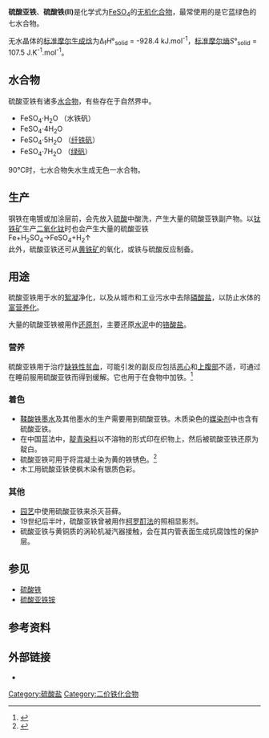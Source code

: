 {{Refimprove|time=2022-01-19T14:12:55+00:00}}
{{Chembox
|   Name = 硫酸亚铁
|   ImageFile = Iron(II)-sulfate-heptahydrate-sample.jpg
|   OtherNames = 硫酸铁(II)，绿矾
| Section1 = {{Chembox Identifiers
| CASNo = 7720-78-7
| CASNo_Ref = {{cascite|correct|CAS}}
| CASNo1 = 17375-41-6
| CASNo1_Ref = {{cascite|changed|CAS}}
| CASNo2 = 7782-63-0
| CASNo2_Ref = {{cascite|changed|CAS}}
|  index_label  =  anhydrous
|  index1_label  =  monohydrate
|  index2_label  =  dihydrate
|  index3_label  =  heptahydrate
|  testQID  =  Q288266
|  QID1  =  Q27276789
|  ChemSpiderID  =  22804
|  ChemSpiderID_Ref  = {{chemspidercite|correct|chemspider}}|  ChemSpiderID1  =  56459
|  ChemSpiderID1_Ref  = {{chemspidercite|changed|chemspider}}|  ChemSpiderID3  =  22804
|  ChemSpiderID3_Ref  = {{chemspidercite|changed|chemspider}}|  UNII  =  2IDP3X9OUD
|  UNII_Ref  = {{fdacite|changed|FDA}}|  UNII1  =  RIB00980VW
|  UNII1_Ref  = {{fdacite|changed|FDA}}|  UNII2  =  G0Z5449449
|  UNII2_Ref  = {{fdacite|changed|FDA}}|  UNII3  =  39R4TAN1VT
|  UNII3_Ref  = {{fdacite|changed|FDA}}|  PubChem  =  24393
|  PubChem1  =  62712
|  PubChem3  =  62662
|  ChEBI  =  75832
|  ChEBI_Ref  = {{ebicite|changed|EBI}}|  ChEMBL  =  1200830
|  ChEMBL_Ref  = {{ebicite|changed|EBI}}|  RTECS  =  NO8500000 (anhydrous)<br> NO8510000 (heptahydrate)
|  EC_number  =  231-753-5
|  UNNumber  =  3077
|  SMILES  =  [O-]S(=O)(=O)[O-].[Fe+2]
|  InChI  =  1/Fe.H2O4S/c;1-5(2,3)4/h;(H2,1,2,3,4)/q+2;/p-2
|  InChIKey  =  BAUYGSIQEAFULO-NUQVWONBAS
|  StdInChI_Ref  = {{stdinchicite|correct|chemspider}}|  StdInChI  =  1S/Fe.H2O4S/c;1-5(2,3)4/h;(H2,1,2,3,4)/q+2;/p-2
|  StdInChIKey_Ref  = {{stdinchicite|correct|chemspider}}|  StdInChIKey  =  BAUYGSIQEAFULO-UHFFFAOYSA-L
}}
| Section2 = {{Chembox Properties
|   Formula = FeSO<sub>4</sub>·H<sub>2</sub>O; FeSO<sub>4</sub>·4H<sub>2</sub>O; FeSO<sub>4</sub>·5H<sub>2</sub>O; FeSO<sub>4</sub>·7H<sub>2</sub>O
|   MolarMass = (无水)151.908 g/mol<br>(一水)169.923 g/mol<br>(四水)224.120 g/mol<br>(五水)242.135 g/mol<br>(七水)278.05 
|   Appearance = 蓝绿色或白色晶体
|   Solvent = 其他溶剂
|   SolubleOther = 可溶
|   MeltingPt = 64°C
|   BoilingPt = 90°C 生成FeSO<sub>4</sub>·H<sub>2</sub>O
|   Density = 1.898 g/cm³
  }}
}}
'''硫酸亚铁'''、'''硫酸铁(II)'''是化学式为[[铁|Fe]][[硫|S]][[氧|O]]<sub>4</sub>的[[无机化合物|无机化合物]]，最常使用的是它蓝绿色的七水合物。
 
无水晶体的[[标准摩尔生成焓|标准摩尔生成焓]]为Δ<sub>f</sub>''H''°<sub>solid</sub> = -928.4 kJ.mol<sup>-1</sup>，[[标准摩尔熵|标准摩尔熵]]''S''°<sub>solid</sub> = 107.5 J.K<sup>-1</sup>.mol<sup>-1</sup>。

==水合物==
硫酸亚铁有诸多[[水合物|水合物]]，有些存在于自然界中。
* FeSO<sub>4</sub>·H<sub>2</sub>O （水铁矾）
* FeSO<sub>4</sub>·4H<sub>2</sub>O
* FeSO<sub>4</sub>·5H<sub>2</sub>O （[[纤铁矾|纤铁矾]]）
* FeSO<sub>4</sub>·7H<sub>2</sub>O （[[绿矾|绿矾]]）
90°C时，七水合物失水生成无色一水合物。

==生产==
钢铁在电镀或加涂层前，会先放入[[硫酸|硫酸]]中酸洗，产生大量的硫酸亚铁副产物。以[[钛铁矿|钛铁矿]]生产[[二氧化钛|二氧化钛]]时也会产生大量的硫酸亚铁<br>Fe+H<sub>2</sub>SO<sub>4</sub>→FeSO<sub>4</sub>+H<sub>2</sub>↑<br>
此外，硫酸亚铁还可从[[黄铁矿|黄铁矿]]的氧化，或铁与硫酸反应制备。

==用途==
硫酸亚铁用于水的[[絮凝|絮凝]]净化，以及从城市和工业污水中去除[[磷酸盐|磷酸盐]]，以防止水体的[[富营养化|富营养化]]。

大量的硫酸亚铁被用作[[还原剂|还原剂]]，主要还原[[水泥|水泥]]中的[[铬酸盐|铬酸盐]]。

===营养===
硫酸亚铁用于治疗[[缺铁性贫血|缺铁性贫血]]，可能引发的副反应包括[[恶心|恶心]]和[[上腹部|上腹部]]不适，可通过在睡前服用硫酸亚铁而得到缓解。它也用于在食物中加铁。<ref>{{cite web | url=http://smartspot.com/about/snacks/chips-crisps-pretzels/bakedcheetos | title=Baked! Cheetos | publisher=PepsiCo. Smart Spot | date=December 6, 2006 | access-date=2008-05-11 | archive-url=https://web.archive.org/web/20080131132940/http://smartspot.com/about/snacks/chips-crisps-pretzels/bakedcheetos | archive-date=2008-01-31 | dead-url=yes }}</ref>

===着色===
*[[鞣酸铁|鞣酸铁]][[墨水|墨水]]及其他墨水的生产需要用到硫酸亚铁。木质染色的[[媒染剂|媒染剂]]中也含有硫酸亚铁。
*在中国蓝法中，[[靛青染料|靛青染料]]以不溶物的形式印在织物上，然后被硫酸亚铁还原为靛白。
*硫酸亚铁可用于将混凝土染为黄的铁锈色。<ref name="concrete1">{{Cite web |url=http://www.stainedfloor.com/Iron_Recipes.html |title=How To Stain Concrete with Iron Sulfate |accessdate=2008-05-11 |archive-date=2008-05-09 |archive-url=https://web.archive.org/web/20080509070927/http://www.stainedfloor.com/Iron_Recipes.html |dead-url=no }}</ref>
*木工用硫酸亚铁使枫木染有银质色彩。

===其他===
*[[园艺|园艺]]中使用硫酸亚铁来杀灭苔藓。
*19世纪后半叶，硫酸亚铁曾被用作[[柯罗酊法|柯罗酊法]]的照相显影剂。
*硫酸亚铁与黄铜质的涡轮机凝汽器接触，会在其内管表面生成抗腐蚀性的保护层。

==参见==
*[[硫酸铁|硫酸铁]]
*[[硫酸亚铁铵|硫酸亚铁铵]]

==参考资料==
{{reflist}}

==外部链接==
<div class="references-small">
*{{cite web | url=http://www.chemicalland21.com/industrialchem/inorganic/FERROUS%20SULFATE%20HEPTAHYDRATE.htm | title=产物信息 | publisher=Chemical Land21 | date=January 10, 2007 | accessdate=2008-05-11 | archive-date=2008-02-16 | archive-url=https://web.archive.org/web/20080216215548/http://www.chemicalland21.com/industrialchem/inorganic/FERROUS%20SULFATE%20HEPTAHYDRATE.htm | dead-url=no }}
</div>
{{其他血液制剂}}
{{Iron compounds}}
{{硫酸盐}}

[[Category:硫酸盐|Category:硫酸盐]]
[[Category:二价铁化合物|Category:二价铁化合物]]